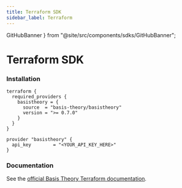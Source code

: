```yaml
---
title: Terraform SDK
sidebar_label: Terraform
---
```


  GitHubBanner
} from "@site/src/components/sdks/GitHubBanner";

# Terraform SDK

<GitHubBanner
  title="Terraform SDK"
  icon="terraform"
  organization="basis-theory"
  repository="terraform-provider-basistheory"
/>

### Installation

```hcl title="main.tf" showLineNumbers
terraform {
  required_providers {
    basistheory = {
      source  = "basis-theory/basistheory"
      version = ">= 0.7.0"
    }
  }
}

provider "basistheory" {
  api_key        = "<YOUR_API_KEY_HERE>"
}
```

### Documentation

See the [official Basis Theory Terraform documentation](https://registry.terraform.io/providers/Basis-Theory/basistheory/latest/docs).